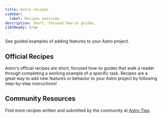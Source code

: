 ```yaml
---
title: Astro recipes
sidebar:
  label: Recipes overview
description: Short, focused how-to guides.
i18nReady: true
---
```



See guided examples of adding features to your Astro project.

## Official Recipes

Astro's official recipes are short, focused how-to guides that walk a reader through completing a working example of a specific task. Recipes are a great way to add new features or behavior to your Astro project by following step-by-step instructions!

<RecipesNav />

## Community Resources

<ReadMore>Find more recipes written and submitted by the community at [Astro Tips](https://astro-tips.dev).</ReadMore>